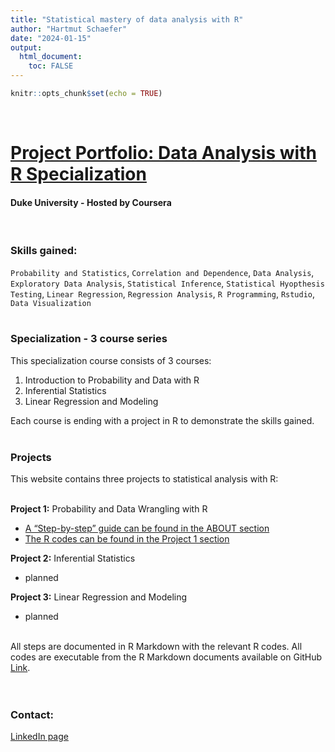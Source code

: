 ```yaml
---
title: "Statistical mastery of data analysis with R"
author: "Hartmut Schaefer"
date: "2024-01-15"
output: 
  html_document:
    toc: FALSE
---
```


```r
knitr::opts_chunk$set(echo = TRUE)
```

\

# [Project Portfolio: Data Analysis with R Specialization](https://www.coursera.org/specializations/statistics)
#### Duke University - Hosted by Coursera
\

### Skills gained:

`Probability and Statistics`, `Correlation and Dependence`, `Data Analysis`, `Exploratory Data Analysis`, `Statistical Inference`, `Statistical Hyopthesis Testing`, `Linear Regression`, `Regression Analysis`, `R Programming`, `Rstudio`, `Data Visualization`\
\



###  Specialization - 3 course series

This specialization course consists of 3 courses:

1. Introduction to Probability and Data with R\
2. Inferential Statistics\
3. Linear Regression and Modeling\

Each course is ending with a project in R to demonstrate the skills gained.
\
\


### Projects

This website contains three projects to statistical analysis with R:\
\

**Project 1:** Probability and Data Wrangling with R\

- [A "Step-by-step" guide can be found in the ABOUT section](about1.html)\
- [The R codes can be found in the Project 1 section](project1.html)\


**Project 2:** Inferential Statistics\

- planned\

**Project 3:** Linear Regression and Modeling 

- planned\
\

All steps are documented in R Markdown with the relevant R codes. All codes are executable from the R Markdown documents available on GitHub [Link](https://github.com/hk-schaefer/StatRWeb).\
\
\

### Contact:

[LinkedIn page](https://www.linkedin.com/in/hartmut-schaefer)






